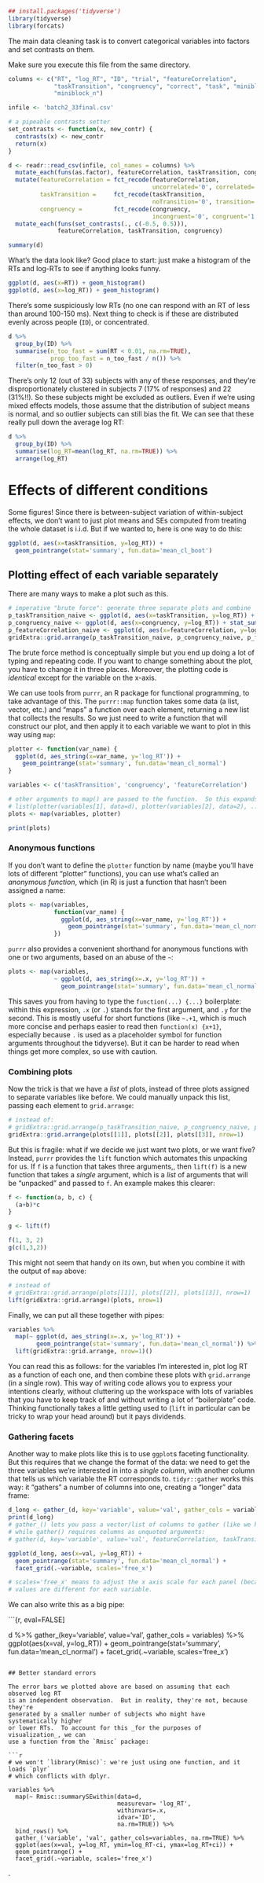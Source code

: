 ```r
## install.packages('tidyverse')
library(tidyverse)
library(forcats)
```

The main data cleaning task is to convert categorical variables into factors and
set contrasts on them.

Make sure you execute this file from the same directory.

```r

columns <- c("RT", "log_RT", "ID", "trial", "featureCorrelation",
             "taskTransition", "congruency", "correct", "task", "miniblock_all",
             "miniblock_n") 

infile <- 'batch2_33final.csv'

# a pipeable contrasts setter
set_contrasts <- function(x, new_contr) {
  contrasts(x) <- new_contr
  return(x)
}

d <- readr::read_csv(infile, col_names = columns) %>%
  mutate_each(funs(as.factor), featureCorrelation, taskTransition, congruency) %>%
  mutate(featureCorrelation = fct_recode(featureCorrelation,
                                         uncorrelated='0', correlated='1'),
         taskTransition =     fct_recode(taskTransition,
                                         noTransition='0', transition='1'),
         congruency =         fct_recode(congruency,
                                         incongruent='0', congruent='1')) %>%
  mutate_each(funs(set_contrasts(., c(-0.5, 0.5))),
              featureCorrelation, taskTransition, congruency)

summary(d)
```

What's the data look like? Good place to start: just make a histogram of the RTs
and log-RTs to see if anything looks funny.

```r

ggplot(d, aes(x=RT)) + geom_histogram()
ggplot(d, aes(x=log_RT)) + geom_histogram()

```

There's some suspiciously low RTs (no one can respond with an RT of less than
around 100-150 ms).  Next thing to check is if these are distributed evenly
across people (`ID`), or concentrated.

```r

d %>%
  group_by(ID) %>%
  summarise(n_too_fast = sum(RT < 0.01, na.rm=TRUE),
            prop_too_fast = n_too_fast / n()) %>%
  filter(n_too_fast > 0)

```

There's only 12 (out of 33) subjects with any of these responses, and they're
disproportionately clustered in subjects 7 (17% of responses) and 22 (31%!!).
So these subjects might be excluded as outliers.  Even if we're using mixed
effects models, those assume that the distribution of subject means is normal,
and so outlier subjects can still bias the fit.  We can see that these really
pull down the average log RT:

```r

d %>%
  group_by(ID) %>%
  summarise(log_RT=mean(log_RT, na.rm=TRUE)) %>%
  arrange(log_RT)

```

# Effects of different conditions

Some figures! Since there is between-subject variation of within-subject
effects, we don't want to just plot means and SEs computed from treating the
whole dataset is i.i.d. But if we wanted to, here is one way to do this:

```r

ggplot(d, aes(x=taskTransition, y=log_RT)) +
  geom_pointrange(stat='summary', fun.data='mean_cl_boot')

```


## Plotting effect of each variable separately

There are many ways to make a plot such as this.

```r

# imperative "brute force": generate three separate plots and combine
p_taskTransition_naive <- ggplot(d, aes(x=taskTransition, y=log_RT)) + stat_summary(fun.data="mean_cl_normal")
p_congruency_naive <- ggplot(d, aes(x=congruency, y=log_RT)) + stat_summary(fun.data="mean_cl_normal")
p_featureCorrelation_naive <- ggplot(d, aes(x=featureCorrelation, y=log_RT)) + stat_summary(fun.data="mean_cl_normal")
gridExtra::grid.arrange(p_taskTransition_naive, p_congruency_naive, p_featureCorrelation_naive, nrow=1)

```

The brute force method is conceptually simple but you end up doing a lot of
typing and repeating code.  If you want to change something about the plot, you
have to change it in three places.  Moreover, the plotting code is _identical_
except for the variable on the x-axis.

We can use tools from `purrr`, an R package for functional programming, to take
advantage of this.  The `purrr::map` function takes some data (a list, vector,
etc.) and "maps" a function over each element, returning a new list that
collects the results.  So we just need to write a function that will construct
our plot, and then apply it to each variable we want to plot in this way using
`map`:

```r

plotter <- function(var_name) {
  ggplot(d, aes_string(x=var_name, y='log_RT')) +
    geom_pointrange(stat='summary', fun.data='mean_cl_normal')
}

variables <- c('taskTransition', 'congruency', 'featureCorrelation')

# other arguments to map() are passed to the function.  So this expands to
# list(plotter(variables[1], data=d), plotter(variables[2], data=2), ...)
plots <- map(variables, plotter)

print(plots)
```

### Anonymous functions

If you don't want to define the `plotter` function by name (maybe you'll have
lots of different "plotter" functions), you can use what's called an _anonymous
function_, which (in R) is just a function that hasn't been assigned a name:

```r
plots <- map(variables,
             function(var_name) {
               ggplot(d, aes_string(x=var_name, y='log_RT')) +
                 geom_pointrange(stat='summary', fun.data='mean_cl_normal')
             })
```

`purrr` also provides a convenient shorthand for anonymous functions with one or
two arguments, based on an abuse of the `~`:

```r
plots <- map(variables, 
             ~ ggplot(d, aes_string(x=.x, y='log_RT')) +
               geom_pointrange(stat='summary', fun.data='mean_cl_normal'))
```

This saves you from having to type the `function(...) {...}` boilerplate: within
this expression, `.x` (or `.`) stands for the first argument, and `.y` for the
second.  This is mostly useful for short functions (like `~.+1`, which is much
more concise and perhaps easier to read then `function(x) {x+1}`, especially
because `.` is used as a placeholder symbol for function arguments throughout
the tidyverse).  But it can be harder to read when things get more complex, so
use with caution.

### Combining plots

Now the trick is that we have a _list_ of plots, instead of three plots assigned
to separate variables like before.  We could manually unpack this list, passing
each element to `grid.arrange`:

```r

# instead of:
# gridExtra::grid.arrange(p_taskTransition_naive, p_congruency_naive, p_featureCorrelation_naive, nrow=1)
gridExtra::grid.arrange(plots[[1]], plots[[2]], plots[[3]], nrow=1)

```

But this is fragile: what if we decide we just want two plots, or we want five?
Instead, `purrr` provides the `lift` function which automates this unpacking for
us.  If `f` is a function that takes three arguments,, then `lift(f)` is a new
function that takes a _single_ argument, which is a _list_ of arguments that
will be "unpacked" and passed to `f`.  An example makes this clearer:

```r

f <- function(a, b, c) {
  (a+b)*c
}

g <- lift(f)

f(1, 3, 2)
g(c(1,3,2))
```

This might not seem that handy on its own, but when you combine it with the
output of `map` above:

```r

# instead of
# gridExtra::grid.arrange(plots[[1]], plots[[2]], plots[[3]], nrow=1)
lift(gridExtra::grid.arrange)(plots, nrow=1)
```

Finally, we can put all these together with pipes:

```r

variables %>%
  map(~ ggplot(d, aes_string(x=.x, y='log_RT')) +
        geom_pointrange(stat='summary', fun.data='mean_cl_normal')) %>%
  lift(gridExtra::grid.arrange, nrow=1)()

```

You can read this as follows: for the variables I'm interested in, plot log RT
as a function of each one, and then combine these plots with `grid.arrange` (in
a single row).  This way of writing code allows you to express your intentions
clearly, without cluttering up the workspace with lots of variables that you
have to keep track of and without writing a lot of "boilerplate" code.  Thinking
functionally takes a little getting used to (`lift` in particular can be tricky
to wrap your head around) but it pays dividends.

### Gathering facets

Another way to make plots like this is to use `ggplot`s faceting functionality.
But this requires that we change the format of the data: we need to get the
three variables we're interested in into a _single column_, with another column
that tells us which variable the RT corresponds to.  `tidyr::gather` works this
way: it "gathers" a number of columns into one, creating a "longer" data frame:

```r

d_long <- gather_(d, key='variable', value='val', gather_cols = variables)
print(d_long)
# gather_() lets you pass a vector/list of columns to gather (like we have),
# while gather() requires columns as unquoted arguments:
# gather(d, key='variable', value='val', featureCorrelation, taskTransition, congruency)

ggplot(d_long, aes(x=val, y=log_RT)) +
  geom_pointrange(stat='summary', fun.data='mean_cl_normal') +
  facet_grid(.~variable, scales='free_x')

# scales='free_x' means to adjust the x axis scale for each panel (because the
# values are different for each variable.

```

We can also write this as a big pipe:

```{r, eval=FALSE]

d %>%
  gather_(key='variable', value='val', gather_cols = variables) %>%
  ggplot(aes(x=val, y=log_RT)) +
  geom_pointrange(stat='summary', fun.data='mean_cl_normal') +
  facet_grid(.~variable, scales='free_x')

```

## Better standard errors

The error bars we plotted above are based on assuming that each observed log RT
is an independent observation.  But in reality, they're not, because they're
generated by a smaller number of subjects who might have systematically higher
or lower RTs.  To account for this _for the purposes of visualization_, we can
use a function from the `Rmisc` package:

```r

# we won't `library(Rmisc)`: we're just using one function, and it loads `plyr`
# which conflicts with dplyr.

variables %>%
  map(~ Rmisc::summarySEwithin(data=d,
                               measurevar= 'log_RT', 
                               withinvars=.x,
                               idvar='ID',
                               na.rm=TRUE)) %>%
  bind_rows() %>%
  gather_('variable', 'val', gather_cols=variables, na.rm=TRUE) %>%
  ggplot(aes(x=val, y=log_RT, ymin=log_RT-ci, ymax=log_RT+ci)) +
  geom_pointrange() +
  facet_grid(.~variable, scales='free_x')

```



.
